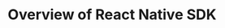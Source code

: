 ---
title: Overview of React Native SDK
description: Okto is a platform that allows you to integrate web3 functionality into your app without building things from scratch.
full: false
---